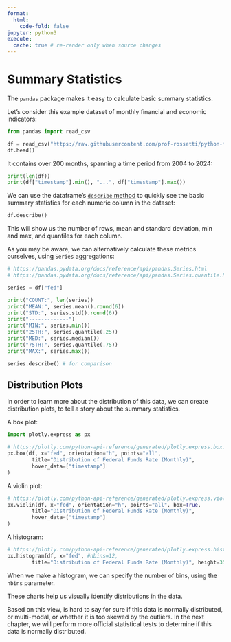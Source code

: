 ```yaml
---
format:
  html:
    code-fold: false
jupyter: python3
execute:
  cache: true # re-render only when source changes
---
```


# Summary Statistics

The `pandas` package makes it easy to calculate basic summary statistics.

Let's consider this example dataset of monthly financial and economic indicators:

```python
from pandas import read_csv

df = read_csv("https://raw.githubusercontent.com/prof-rossetti/python-for-finance/main/docs/data/monthly-indicators.csv")
df.head()
```

It contains over 200 months, spanning a time period from 2004 to 2024:

```python
print(len(df))
print(df["timestamp"].min(), "...", df["timestamp"].max())
```


We can use the dataframe's [`describe` method](https://pandas.pydata.org/docs/reference/api/pandas.DataFrame.describe.html) to quickly see the basic summary statistics for each numeric column in the dataset:

```python
df.describe()
```

This will show us the number of rows, mean and standard deviation, min and max, and quantiles for each column.

As you may be aware, we can alternatively calculate these metrics ourselves, using `Series` aggregations:

```python
# https://pandas.pydata.org/docs/reference/api/pandas.Series.html
# https://pandas.pydata.org/docs/reference/api/pandas.Series.quantile.html

series = df["fed"]

print("COUNT:", len(series))
print("MEAN:", series.mean().round(6))
print("STD:", series.std().round(6))
print("-------------")
print("MIN:", series.min())
print("25TH:", series.quantile(.25))
print("MED:", series.median())
print("75TH:", series.quantile(.75))
print("MAX:", series.max())
```

```python
series.describe() # for comparison
```

## Distribution Plots

In order to learn more about the distribution of this data, we can create distribution plots, to tell a story about the summary statistics.


A box plot:

```python
import plotly.express as px

# https://plotly.com/python-api-reference/generated/plotly.express.box.html
px.box(df, x="fed", orientation="h", points="all",
        title="Distribution of Federal Funds Rate (Monthly)",
        hover_data=["timestamp"]
)
```

A violin plot:

```python
# https://plotly.com/python-api-reference/generated/plotly.express.violin.html
px.violin(df, x="fed", orientation="h", points="all", box=True,
        title="Distribution of Federal Funds Rate (Monthly)",
        hover_data=["timestamp"]
)
```

A histogram:
```python
# https://plotly.com/python-api-reference/generated/plotly.express.histogram.html
px.histogram(df, x="fed", #nbins=12,
        title="Distribution of Federal Funds Rate (Monthly)", height=350)

```

When we make a histogram, we can specify the number of bins, using the `nbins` parameter.

These charts help us visually identify distributions in the data.

Based on this view, is hard to say for sure if this data is normally distributed, or multi-modal, or whether it is too skewed by the outliers. In the next chapter, we will perform more official statistical tests to determine if this data is normally distributed.
